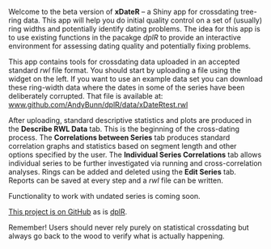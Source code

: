 Welcome to the beta version of **xDateR** -- a Shiny app for crossdating tree-ring data. This app will help you do initial quality control on a set of (usually) ring widths and potentially identify dating problems.  The idea for this app is to use existing functions in the pacakge *dplR* to provide an interactive environment for assessing dating quality and potentially fixing problems.

This app contains tools for crossdating data uploaded in an accepted standard *rwl* file format. You should start by uploading a file using the widget on the left. If you want to use an example data set you can download these ring-width data where the dates in some of the series have been deliberately corrupted. That file is available at:
[www.github.com/AndyBunn/dplR/data/xDateRtest.rwl](https://github.com/AndyBunn/dplR/data/xDateRtest.rwl)

After uploading, standard descriptive statistics and plots are produced in the **Describe RWL Data** tab. This is the beginning of the cross-dating process. The **Correlations between Series** tab produces standard correlation graphs and statistics based on segment length and other options specified by the user. The **Individual Series Correlations** tab allows individual series to be further investigated via running and cross-correlation analyses. Rings can be added and deleted using the **Edit Series** tab. Reports can be saved at every step and a *rwl* file can be written. 

Functionality to work with undated series is coming soon.

[This project is on GitHub](https://github.com/AndyBunn/dplR/) as is [dplR](https://github.com/AndyBunn/dplR/). 

Remember! Users should never rely purely on statistical crossdating but always go back to the wood to verify what is actually happening. 

